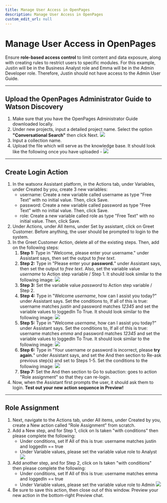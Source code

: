 ```yaml
---
title: Manage User Access in OpenPages
description: Manage User Access in OpenPages
custom_edit_url: null
---
```


# Manage User Access in OpenPages

Ensure **role-based access control** to limit content and data exposure, along with creating rules to restrict users to specific modules. For this example, Justin will be in the Business Analyst role and Emma will be in the Admin Developer role. Therefore, Justin should not have access to the Admin User Guide.

---

## Upload the OpenPages Administrator Guide to Watson Discovery

1. Make sure that you have the OpenPages Administrator Guide downloaded locally.
2. Under new projects, input a detailed project name. Select the option **"Conversational Search"** then click Next.
   ![](../../assets/screenshots/upload-WD.png)
3. Input a collection name.
4. Upload the file which will serve as the knowledge base. It should look like the following once you have uploaded -
   ![](../../assets/screenshots/WD-loading.png)

---

## Create Login Action

1. In the watsonx Assistant platform, in the Actions tab, under Variables, under Created by you, create 3 new variables:
   - username: Create a new variable called username as type "Free Text" with no initial value. Then, click Save.
   - password: Create a new variable called password as type "Free Text" with no initial value. Then, click Save.
   - role: Create a new variable called role as type "Free Text" with no initial value. Then, click Save.
2. Under Actions, under All items, under Set by assistant, click on Greet Customer. Before anything, the user should be prompted to login to the system.
3. In the Greet Customer Action, delete all of the existing steps. Then, add on the following steps:
   1. **Step 1:** Type in "Welcome, please enter your username." under Assistant says, then set the output to _free text_.
   2. **Step 2:** Type in "Please enter your **password.**" under Assistant says, then set the output to _free text_. Also, set the variable value _username_ to Action step variable / Step 1. It should look similar to the following image:
      ![](../../assets/screenshots/RA-step2.png)
   3. **Step 3:** Set the variable value _password_ to Action step variable / Step 2.
   4. **Step 4:** Type in "Welcome _username_, how can I assist you today?" under Assistant says. Set the conditions to, If all of this is true: username matches _justin_ and password matches _12345_ and set the variable values to loggedIn To True. It should look similar to the following image:
      ![](../../assets/screenshots/RA-step4.png)
   5. **Step 5:** Type in "Welcome _username_, how can I assist you today?" under Assistant says. Set the conditions to, If all of this is true: username matches _emma_ and password matches _12345_ and set the variable values to loggedIn To True. It should look similar to the following image:
      ![](../../assets/screenshots/RA-step5.png)
   6. **Step 6:** Type in "Your username or password is incorrect, please **try again.**" under Assistant says, and set the And then section to Re-ask previous step(s) and set to Steps 1-5. Set the conditions to the following image:
      ![](../../assets/screenshots/RA-step6.png)
   7. **Step 7:** Set the And then section to Go to subaction: goes to action "Role assignment" so that they can re-login.
4. Now, when the Assistant first prompts the user, it should ask them to login. **Test out your new action sequence in Preview!**

---

## Role Assignment

1. Next, navigate to the Actions tab, under All items, under Created by you, create a New action called "Role Assignment" from scratch.
2. Add a New step, and for Step 1, click on Is taken "with conditions" then please complete the following:
   - Under conditions, set If All of this is true: username matches justin and loggedIn == true
   - Under Variable values, please set the variable value role to Analyst
     ![](../../assets/screenshots/justin-role.png)
3. Add another step, and for Step 2, click on Is taken "with conditions" then please complete the following:
   - Under conditions, set If All of this is true: username matches emma and loggedIn == true
   - Under Variable values, please set the variable value role to Admin
     ![](../../assets/screenshots/emma-role.png)
4. Be sure to save this action, then close out of this window. Preview your new action in the bottom-right Preview chat.
